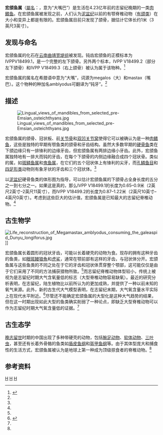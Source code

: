 {{Automatic Taxobox
| taxon = Megamastax
| authority = Choo ''et al.'', 2014
| fossil_range = 晚[[志留纪|志留纪]]，{{fossilrange|423}}
| image = Fossils_of_Megamastax_amblyodus.jpg
| image_caption = 宏颌鱼属化石和估计的身长图表
| type_species = '''钝齿宏颌鱼<br>''Megamastax amblyodus'''''
| type_species_authority = Choo ''et al.'', 2014
}}
'''宏颌鱼属'''（[[学名|屬名]]：{{lang|la|''Megamastax''}}，意为“大嘴巴”）是生活在4.23亿年前的志留纪晚期的一类[[肉鳍鱼|肉鳍鱼]]。在宏颌鱼属被发现之前，人们认为[[泥盆纪|泥盆纪]]以前的有颚脊椎动物（[[有颌类|有颌类]]）在大小和变异上都是有限的。宏颌鱼属目前只发现了颌骨，据估计它体长约1米（3英尺3英寸）。

==发现与命名==
宏颌鱼属的化石在[[云南|云南]][[曲靖|曲靖]][[宽堤组|宽堤组]]被发现。钝齿宏颌鱼的正模标本为IVPPV18499.1，是一个完整的左下颌骨。另外两个标本，IVPP V18499.2（部分左下颌骨）和IVPP V18499.3（右上颌骨）被认为属于该物种。<ref name="desc">{{cite journal|last1=Choo|first1=Brian|last2=Zhu|first2=Min|last3=Zhao|first3=Wenjin|last4=Jia|first4=Liaotao|last5=Zhu|first5=You'an|title=The largest Silurian vertebrate and its palaeoecological implications|journal=Scientific Reports|date=2014|volume=4|doi=10.1038/srep05242|pmid=24921626|pmc=4054400}}</ref>

宏颌鱼属的属名在希腊语中意为“大嘴”，词源为megalos（大）和mastax（嘴巴）。这个物种的种加名amblyodus可翻译为“钝牙”。<ref name="desc"/>

==描述==
[[File:Lingual_views_of_mandibles_from_selected_pre-Emsian_osteichthyans.jpg|left]]

宏颌鱼属的颌骨、冠状板、前[[关节骨|关节骨]]和[[双凹关节窝|双凹关节窝]]使得它可以被确认为是一种[[肉鳍鱼|肉鳍鱼]]，这些是独特的早期有颚鱼类的颌骨和牙齿结构。虽然大多数早期的[[硬骨鱼|硬骨鱼]]类在下颌边缘只有一排锋利的边缘牙齿，但宏颌鱼属有两排边缘小牙齿。此外，宏颌鱼属独特地有一排大而钝的牙齿，在每个下颌骨的内侧边缘融合成四个冠状骨。类似的属，如[[斑鳞鱼属|斑鳞鱼属]]和[[鬼鱼属|鬼鱼属]]，在它们的五个冠状体上有锋利的尖牙，而[[孔鳞鱼目|孔鳞鱼目]]和[[四足形类|四足形类]]动物则有象牙状的牙齿和三个冠状体。<ref name="desc"/>

以[[泥盆纪|泥盆纪]]硬骨鱼类的体形图为指导，可以估计宏颌鱼属的下颌骨占全身长度的五分之一到七分之一。如果这是真的，那么IVPP V18499.1的长度为0.65–0.9米（2英尺2英寸–2英尺11英寸），而IVPP V18499.2的长度为0.87–1.22米（2英尺10英寸–4英尺0英寸）。考虑到这些巨大的估计值，宏颌鱼属是已知最大的志留纪脊椎动物。<ref name="desc"/>

==古生物学==
[[File:Life_reconstruction_of_Megamastax_amblyodus_consuming_the_galeaspid_Dunyu_longiforus.jpg|thumb]]]]

宏颌鱼属长着圆形的冠状牙齿，可能以长着硬壳的动物为食。现存的拥有这种牙齿的鱼类，如[[眼斑鳗狼魚|眼斑鳗狼魚]]和[[虎鲨目|虎鲨]]，通常在颚前部有这样的牙齿，与冠状体分开。宏颌鱼属与这些鱼类的不同之处在于它的牙齿和冠状体贯穿整个颚部，这可能仅仅是由于它们采用了不同的方法捕获猎物所致。<ref name="desc"/>而志留纪脊椎动物体型较小，传统上被视为是志留纪时期大气含氧量低的标志（大型脊椎动物容易缺氧）。最近的研究分析表明，在志留纪，陆生植物比以前所认为的更加成熟，并提供了一种以前未知的氧气来源。此外，新的古生代大气模型表明，在志留纪末期，大气氧含量水平实际上在现代水平附近。<ref>{{Cite journal|last=Gibling|first=Martin R.|last2=Davies|first2=Neil S.|date=2012-02-01|title=Palaeozoic landscapes shaped by plant evolution|url=https://www.nature.com/articles/ngeo1376|journal=Nature Geoscience|language=en|volume=5|issue=2|pages=99–105|doi=10.1038/ngeo1376|issn=1752-0908|access-date=2020-07-11|archive-date=2019-11-03|archive-url=https://web.archive.org/web/20191103013328/https://www.nature.com/articles/ngeo1376|dead-url=no}}</ref>尽管还不能确定宏颌鱼属的大型化是这种大气趋势的结果，但在这一时期出现如此大型的鱼类确实削弱了一种论点，即缺乏大型脊椎动物可以作为志留纪时期大气氧含量低的证据。<ref name="desc"/>

==古生态学==
[[晚志留世|晚志留世]]时期的中国出现了多种带硬壳的动物，包括[[腕足动物|腕足动物]]、[[软体动物|软体动物]]、[[三叶虫|三叶虫]]，甚至还有长着外骨骼的鱼类如[[盾皮鱼纲|盾皮鱼纲]]和[[盔甲鱼纲|盔甲鱼纲]]等。由于其体型庞大和捕食性的生活方式，宏颌鱼属被认为是地球上第一种成为顶级掠食者的脊椎动物。<ref name="desc"/>

==参考资料==
{{Reflist}}
{{有頜下門|state=autocollapse}}
{{肉鰭魚總綱|S.}}
{{taxonbar}}
[[Category:志留紀魚類|H]] 
[[Category:肉鳍鱼总纲|H]]
[[Category:_2014年描述的分类群|H]]